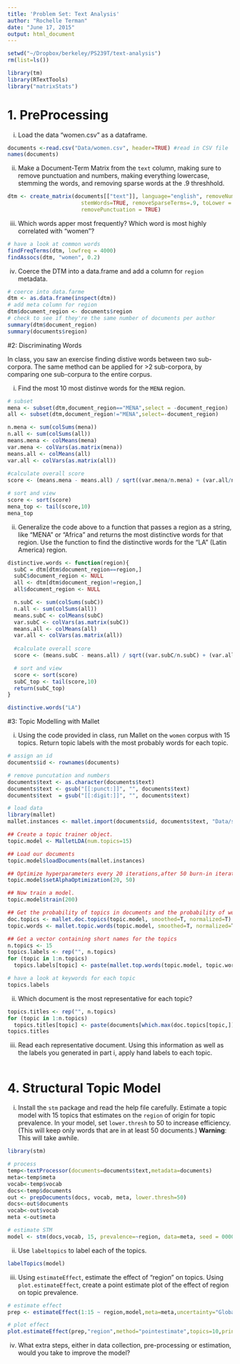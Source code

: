 ```yaml
---
title: 'Problem Set: Text Analysis'
author: "Rochelle Terman"
date: "June 17, 2015"
output: html_document
---
```

```r
setwd("~/Dropbox/berkeley/PS239T/text-analysis")
rm(list=ls())

library(tm)
library(RTextTools)
library("matrixStats")
```
# 1. PreProcessing

i. Load the data "women.csv" as a dataframe.

```r
documents <-read.csv("Data/women.csv", header=TRUE) #read in CSV file
names(documents)
```

ii. Make a Document-Term Matrix from the `text` column, making sure to remove punctuation and numbers, making everything lowercase, stemming the words, and removing sparse words at the .9 threshhold.

```r
dtm <- create_matrix(documents[["text"]], language="english", removeNumbers=TRUE,
                       stemWords=TRUE, removeSparseTerms=.9, toLower = TRUE, 
                       removePunctuation = TRUE)
```

iii. Which words apper most frequently? Which word is most highly correlated with "women"?

```r
# have a look at common words
findFreqTerms(dtm, lowfreq = 4000)
findAssocs(dtm, "women", 0.2)
```

iv. Coerce the DTM into a data.frame and add a column for `region` metadata.

```r
# coerce into data.farme
dtm <- as.data.frame(inspect(dtm))
# add meta column for region
dtm$document_region <- documents$region
# check to see if they're the same number of documents per author
summary(dtm$document_region)
summary(documents$region)
```
#2: Discriminating Words

In class, you saw an exercise finding distive words between two sub-corpora. The same method can be applied for >2 sub-corpora, by comparing one sub-corpura to the entire corpus. 

i. Find the most 10 most distinve words for the `MENA` region.

```r
# subset
mena <- subset(dtm,document_region=="MENA",select = -document_region)
all <- subset(dtm,document_region!="MENA",select=-document_region)

n.mena <- sum(colSums(mena))
n.all <- sum(colSums(all))
means.mena <- colMeans(mena)
var.mena <- colVars(as.matrix(mena))
means.all <- colMeans(all)
var.all <- colVars(as.matrix(all))
  
#calculate overall score
score <- (means.mena - means.all) / sqrt((var.mena/n.mena) + (var.all/n.mena))

# sort and view
score <- sort(score)
mena_top <- tail(score,10)
mena_top
```

ii. Generalize the code above to a function that passes a region as a string, like "MENA" or "Africa" and returns the most distinctive words for that region. Use the function to find the distinctive words for the "LA" (Latin America) region.

```r
distinctive.words <- function(region){
  subC = dtm[dtm$document_region==region,]
  subC$document_region <- NULL
  all <- dtm[dtm$document_region!=region,]
  all$document_region <- NULL

  n.subC <- sum(colSums(subC))
  n.all <- sum(colSums(all))
  means.subC <- colMeans(subC)
  var.subC <- colVars(as.matrix(subC))
  means.all <- colMeans(all)
  var.all <- colVars(as.matrix(all))
  
  #calculate overall score
  score <- (means.subC - means.all) / sqrt((var.subC/n.subC) + (var.all/n.subC))

  # sort and view
  score <- sort(score)
  subC_top <- tail(score,10)
  return(subC_top)
}

distinctive.words("LA")
```

#3: Topic Modelling with Mallet

i. Using the code provided in class, run Mallet on the `women` corpus with 15 topics. Return topic labels with the most probably words for each topic.

```r

# assign an id
documents$id <- rownames(documents)

# remove puncutation and numbers
documents$text <- as.character(documents$text)
documents$text <- gsub("[[:punct:]]", "", documents$text)
documents$text  = gsub("[[:digit:]]", "", documents$text)

# load data
library(mallet)
mallet.instances <- mallet.import(documents$id, documents$text, "Data/stoplist.csv", FALSE, token.regexp="[\\p{L}']+")

## Create a topic trainer object.
topic.model <- MalletLDA(num.topics=15)

## Load our documents
topic.model$loadDocuments(mallet.instances)

## Optimize hyperparameters every 20 iterations,after 50 burn-in iterations.
topic.model$setAlphaOptimization(20, 50)

## Now train a model. 
topic.model$train(200)

## Get the probability of topics in documents and the probability of words in topics.
doc.topics <- mallet.doc.topics(topic.model, smoothed=T, normalized=T)
topic.words <- mallet.topic.words(topic.model, smoothed=T, normalized=T)

## Get a vector containing short names for the topics
n.topics <- 15
topics.labels <- rep("", n.topics)
for (topic in 1:n.topics) 
  topics.labels[topic] <- paste(mallet.top.words(topic.model, topic.words[topic,], num.top.words=5)$words, collapse=" ")

# have a look at keywords for each topic
topics.labels
```

ii. Which document is the most representative for each topic?

```r
topics.titles <- rep("", n.topics)
for (topic in 1:n.topics) 
  topics.titles[topic] <- paste(documents[which.max(doc.topics[topic,]),]$title, collapse=" ")
topics.titles
```


iii. Read each representative document. Using this information as well as the labels you generated in part i, apply hand labels to each topic.

```r

```

# 4. Structural Topic Model

i. Install the `stm` package and read the help file carefully. Estimate a topic model with 15 topics that estimates on the `region` of origin for topic prevalence. In your model, set `lower.thresh` to 50 to increase efficiency. (This will keep only words that are in at least 50 documents.) **Warning**: This will take awhile.

```r
library(stm)

# process
temp<-textProcessor(documents=documents$text,metadata=documents)
meta<-temp$meta
vocab<-temp$vocab
docs<-temp$documents
out <- prepDocuments(docs, vocab, meta, lower.thresh=50)
docs<-out$documents
vocab<-out$vocab
meta <-out$meta

# estimate STM
model <- stm(docs,vocab, 15, prevalence=~region, data=meta, seed = 00001)
```

ii. Use `labeltopics` to label each of the topics. 

```r
labelTopics(model)
```

iii. Using `estimateEffect`, estimate the effect of "region" on topics. Using `plot.estimateEffect`, create a point estimate plot of the effect of region on topic prevalence. 

```r
# estimate effect
prep <- estimateEffect(1:15 ~ region,model,meta=meta,uncertainty="Global")

# plot effect
plot.estimateEffect(prep,"region",method="pointestimate",topics=10,printlegend=TRUE,labeltype="custom",custom.labels=regions,main="Regional effects on Topic 10",ci.level=.9)
```

iv. What extra steps, either in data collection, pre-processing or estimation, would you take to improve the model?
